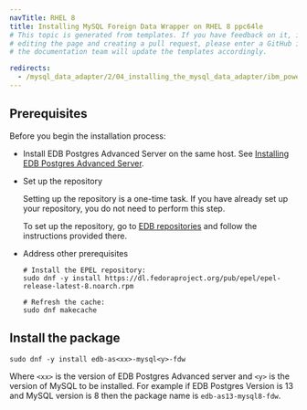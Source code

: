 ```yaml
---
navTitle: RHEL 8
title: Installing MySQL Foreign Data Wrapper on RHEL 8 ppc64le
# This topic is generated from templates. If you have feedback on it, instead of
# editing the page and creating a pull request, please enter a GitHub issue and
# the documentation team will update the templates accordingly.

redirects:
  - /mysql_data_adapter/2/04_installing_the_mysql_data_adapter/ibm_power_ppc64le/mysql_rhel8_ppcle
---
```


## Prerequisites

Before you begin the installation process:

- Install EDB Postgres Advanced Server on the same host. See [Installing EDB Postgres Advanced Server](/epas/latest/epas_inst_linux).

- Set up the repository

  Setting up the repository is a one-time task. If you have already set up your repository, you do not need to perform this step.

  To set up the repository, go to [EDB repositories](https://www.enterprisedb.com/repos-downloads) and follow the instructions provided there.

- Address other prerequisites

  ```shell
  # Install the EPEL repository:
  sudo dnf -y install https://dl.fedoraproject.org/pub/epel/epel-release-latest-8.noarch.rpm

  # Refresh the cache:
  sudo dnf makecache
  ```

## Install the package

```shell
sudo dnf -y install edb-as<xx>-mysql<y>-fdw
```

Where `<xx>` is the version of EDB Postgres Advanced server and `<y>` is the version of MySQL to be installed. For example if EDB Postgres Version is 13 and MySQL version is 8 then the package name is `edb-as13-mysql8-fdw`.
